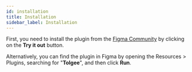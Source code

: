 ```yaml
---
id: installation
title: Installation
sidebar_label: Installation
---
```


First, you need to install the plugin from the [Figma Community](https://www.figma.com/community/plugin/0) by clicking on the **Try it out** button.

Alternatively, you can find the plugin in Figma by opening the Resources > Plugins, searching for "**Tolgee**", and then click **Run**.
